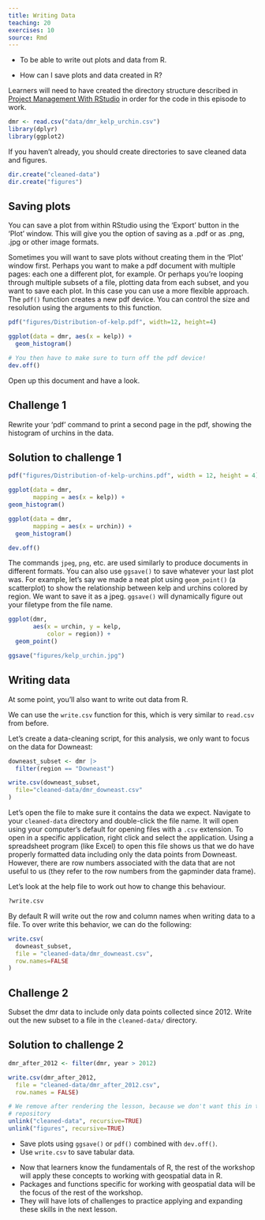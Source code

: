 ```yaml
---
title: Writing Data
teaching: 20
exercises: 10
source: Rmd
---
```


::::::::::::::::::::::::::::::::::::::: objectives

- To be able to write out plots and data from R.

::::::::::::::::::::::::::::::::::::::::::::::::::

:::::::::::::::::::::::::::::::::::::::: questions

- How can I save plots and data created in R?

::::::::::::::::::::::::::::::::::::::::::::::::::

:::::::::::::::::::::::::::::::::::::::: instructor

Learners will need to have created the directory structure described in 
[Project Management With RStudio](../episodes/02-project-intro.Rmd) in order 
for the code in this episode to work.

::::::::::::::::::::::::::::::::::::::::

```r
dmr <- read.csv("data/dmr_kelp_urchin.csv") 
library(dplyr)
library(ggplot2)
```

If you haven't already, you should create directories to save cleaned data and figures.

```r
dir.create("cleaned-data")
dir.create("figures")
```

## Saving plots

You can save a plot from within RStudio using the 'Export' button
in the 'Plot' window. This will give you the option of saving as a
.pdf or as .png, .jpg or other image formats.

Sometimes you will want to save plots without creating them in the
'Plot' window first. Perhaps you want to make a pdf document with
multiple pages: each one a different plot, for example. Or perhaps
you're looping through multiple subsets of a file, plotting data from
each subset, and you want to save each plot.
In this case you can use a more flexible approach. The
`pdf()` function creates a new pdf device. You can control the size and resolution
using the arguments to this function.

```r
pdf("figures/Distribution-of-kelp.pdf", width=12, height=4)

ggplot(data = dmr, aes(x = kelp)) +   
  geom_histogram()

# You then have to make sure to turn off the pdf device!
dev.off()
```

Open up this document and have a look.

:::::::::::::::::::::::::::::::::::::::  challenge

## Challenge 1

Rewrite your 'pdf' command to print a second
page in the pdf, showing the histogram of urchins in the data.

:::::::::::::::  solution

## Solution to challenge 1

```r
pdf("figures/Distribution-of-kelp-urchins.pdf", width = 12, height = 4)

ggplot(data = dmr, 
       mapping = aes(x = kelp)) + 
geom_histogram()

ggplot(data = dmr, 
       mapping = aes(x = urchin)) +
  geom_histogram()

dev.off()
```

:::::::::::::::::::::::::

::::::::::::::::::::::::::::::::::::::::::::::::::

The commands `jpeg`, `png`, etc. are used similarly to produce
documents in different formats. You can also use `ggsave()` to save whatever 
your last plot was. For example, let's say we made a neat plot using 
`geom_point()` (a scatterplot) to show the relationship between kelp and urchins colored
by region. We want to save it as a jpeg. `ggsave()` will dynamically figure out your filetype from
the file name.

```r
ggplot(dmr,
       aes(x = urchin, y = kelp,
           color = region)) +
  geom_point()

ggsave("figures/kelp_urchin.jpg")
```

## Writing data

At some point, you'll also want to write out data from R.

We can use the `write.csv` function for this, which is
very similar to `read.csv` from before.

Let's create a data-cleaning script, for this analysis, we
only want to focus on the data for Downeast:

```r
downeast_subset <- dmr |>
  filter(region == "Downeast")

write.csv(downeast_subset,
  file="cleaned-data/dmr_downeast.csv"
)
```

Let's open the file to make sure it contains the data we expect. Navigate to your
`cleaned-data` directory and double-click the file name. It will open using your
computer's default for opening files with a `.csv` extension. To open in a specific
application, right click and select the application. Using a spreadsheet program
(like Excel) to open this file shows us that we do have properly formatted data
including only the data points from Downeast. However, there are row numbers
associated with the data that are not useful to us (they refer to the row numbers
from the gapminder data frame).

Let's look at the help file to work out how to change this
behaviour.

```r
?write.csv
```

By default R will write out the row and
column names when writing data to a file.
To over write this behavior, we can do the following:

```r
write.csv(
  downeast_subset,
  file = "cleaned-data/dmr_downeast.csv",
  row.names=FALSE
)
```

:::::::::::::::::::::::::::::::::::::::  challenge

## Challenge 2

Subset the dmr
data to include only data points collected since 2012. 
Write out the new subset to a file in the `cleaned-data/` directory.

:::::::::::::::  solution

## Solution to challenge 2

```r

dmr_after_2012 <- filter(dmr, year > 2012)

write.csv(dmr_after_2012,
  file = "cleaned-data/dmr_after_2012.csv",
  row.names = FALSE)
```

:::::::::::::::::::::::::

::::::::::::::::::::::::::::::::::::::::::::::::::

```r
# We remove after rendering the lesson, because we don't want this in the lesson
# repository
unlink("cleaned-data", recursive=TRUE)
unlink("figures", recursive=TRUE)
```

:::::::::::::::::::::::::::::::::::::::: keypoints

- Save plots using `ggsave()` or `pdf()` combined with `dev.off()`.
- Use `write.csv` to save tabular data.

::::::::::::::::::::::::::::::::::::::::::::::::::


:::::::::::::::::::::::::::::::::::::::: instructor

- Now that learners know the fundamentals of R, the rest of the workshop will 
  apply these concepts to working with geospatial data in R.
- Packages and functions specific for working with geospatial data will be the 
  focus of the rest of the workshop.
- They will have lots of challenges to practice applying and expanding these 
  skills in the next lesson.

::::::::::::::::::::::::::::::::::::::::

